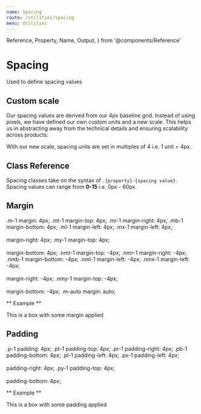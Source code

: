 ```yaml
---
name: Spacing
route: /utilities/spacing
menu: Utilities
---
```


  Reference,
  Property,
  Name,
  Output,
} from '@components/Reference'

# Spacing

Used to define spacing values

## Custom scale

Our spacing values are derived from our 4px baseline grid. Instead of using pixels, we have defined our own custom units and a new scale. This helps us in abstracting away from the technical details and ensuring scalability across products. 

With our new scale, spacing units are set in multiples of 4 i.e. 1 unit = 4px.

## Class Reference 
Spacing classes take on the syntax of `.{property}-{spacing value}`. Spacing values can range from **0-15** i.e. 0px - 60px.

## Margin

<Reference> 
    <Property>
        <Name> .m-1 </Name> 
        <Output>margin: 4px;</Output> 
    </Property>
    <Property>
        <Name> .mt-1 </Name> 
        <Output>margin-top: 4px;</Output> 
    </Property>
    <Property>
        <Name> .mr-1 </Name> 
        <Output>margin-right: 4px;</Output> 
    </Property>
    <Property>
        <Name> .mb-1 </Name> 
        <Output>margin-bottom: 4px;</Output> 
    </Property>
    <Property>
        <Name> .ml-1 </Name> 
        <Output>margin-left: 4px;</Output> 
    </Property>
    <Property>
        <Name> .mx-1 </Name> 
        <Output>margin-left: 4px; <br /> <br />
        margin-right: 4px;</Output> 
    </Property>
    <Property>
        <Name> .my-1 </Name> 
        <Output>margin-top: 4px; <br /> <br />
        margin-bottom: 4px;</Output> 
    </Property>
    <Property>
        <Name> .nmt-1 </Name> 
        <Output>margin-top: -4px; </Output> 
    </Property>
    <Property>
        <Name> .nmr-1 </Name> 
        <Output>margin-right: -4px;</Output> 
    </Property>
    <Property>
        <Name> .nmb-1 </Name> 
        <Output>margin-bottom: -4px;</Output> 
    </Property>
    <Property>
        <Name> .nml-1 </Name> 
        <Output>margin-left: -4px;</Output> 
    </Property>
    <Property>
        <Name> .nmx-1</Name> 
        <Output>margin-left: -4px; <br /> <br />
        margin-right: -4px;</Output> 
    </Property>
    <Property>
        <Name> .nmy-1 </Name> 
        <Output>margin-top: -4px; <br /> <br />
        margin-bottom: -4px;</Output> 
    </Property>
        <Property>
        <Name> .m-auto</Name> 
        <Output>margin: auto;</Output> 
    </Property>
</Reference>    

** Example **
 
<Sandbox>
    <Sandbox.Preview>
        <div className="bs-auto br-no-repeat w-100p" style={{ height: '50px'}}>
            <div className="bs-solid">
                <div className="bg-primary-400 c-grey-80 mr-2 mt-12 ml-8">This is a box with some margin applied</div>
            </div>
        </div>
    </Sandbox.Preview>
      <Sandbox.Code>
            <div className="mr-2 mt-12 ml-4">
            </div>
  </Sandbox.Code>
</Sandbox>


## Padding

<Reference> 
    <Property>
        <Name> .p-1 </Name> 
        <Output>padding: 4px;</Output> 
    </Property>
    <Property>
        <Name> .pt-1 </Name> 
        <Output>padding-top: 4px;</Output> 
    </Property>
    <Property>
        <Name> .pr-1 </Name> 
        <Output>padding-right: 4px;</Output> 
    </Property>
    <Property>
        <Name> .pb-1 </Name> 
        <Output>padding-bottom: 4px;</Output> 
    </Property>
    <Property>
        <Name> .pl-1 </Name> 
        <Output>padding-left: 4px;</Output> 
    </Property>
    <Property>
        <Name> .px-1 </Name> 
        <Output>padding-left: 4px; <br /> <br />
        padding-right: 4px;</Output> 
    </Property>
    <Property>
        <Name> .py-1 </Name> 
        <Output>padding-top: 4px; <br /> <br />
        padding-bottom: 4px;</Output> 
    </Property>
</Reference>    

** Example **
 
<Sandbox>
    <Sandbox.Preview>
        <div className="bs-auto br-no-repeat w-100p" style={{ height: '50px'}}>
            <div className="bs-solid">
                <div className="bg-primary-400 c-grey-80 pt-4 pb-1 pl-1 pr-2">This is a box with some padding applied</div>
            </div>
        </div>
    </Sandbox.Preview>
      <Sandbox.Code>
            <div className="pt-4 pb-1 pl-1 pr-2">
            </div>
  </Sandbox.Code>
</Sandbox>